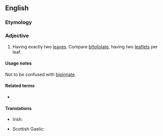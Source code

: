 ==English==

===Etymology===
{{prefix|en|bi|foliate}}

===Adjective===
{{en-adj|-}}

# {{lb|en|botany}} Having exactly two [[leaf|leaves]]. Compare [[bifoliolate]], having two [[leaflet]]s per leaf.

====Usage notes====
Not to be confused with [[bipinnate]].

====Related terms====
* {{l|en|foliate}}

====Translations====
{{trans-top|having exactly two leaves or leaflets}}
* Irish: {{t|ga|dédhuilleach}}
{{trans-mid}}
* Scottish Gaelic: {{t|gd|dà-dhuilleach}}
{{trans-bottom}}